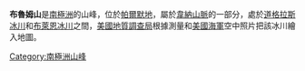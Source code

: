 {{Unreferenced|time=2020-03-07T10:48:49+00:00}}
'''布魯姆山'''是[[南極洲|南極洲]]的山峰，位於[[帕爾默地|帕爾默地]]，屬於[[韋納山脈|韋納山脈]]的一部分，處於[[道格拉斯冰川|道格拉斯冰川]]和[[布萊恩冰川|布萊恩冰川]]之間，[[美國地質調查局|美國地質調查局]]根據測量和[[美國海軍|美國海軍]]空中照片把該冰川繪入地圖。

{{Coord|73|35|S|61|45|W|source:GNIS|display=title}}

{{Antarctica-geo-stub}}
[[Category:南極洲山峰|Category:南極洲山峰]]